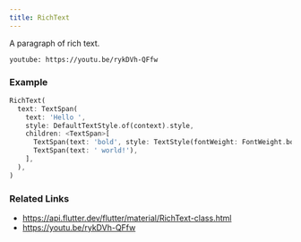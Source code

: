 ```yaml
---
title: RichText
---
```


A paragraph of rich text.

`youtube: https://youtu.be/rykDVh-QFfw`

### Example

```dart liveslice=RichText
RichText(
  text: TextSpan(
    text: 'Hello ',
    style: DefaultTextStyle.of(context).style,
    children: <TextSpan>[
      TextSpan(text: 'bold', style: TextStyle(fontWeight: FontWeight.bold)),
      TextSpan(text: ' world!'),
    ],
  ),
)
```

### Related Links
- https://api.flutter.dev/flutter/material/RichText-class.html
- https://youtu.be/rykDVh-QFfw
